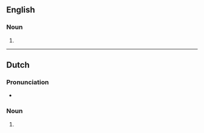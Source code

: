 {{also|audio cassettes}}

==English==

===Noun===
{{head|en|noun form}}

# {{plural of|en|audiocassette}}

----

==Dutch==

===Pronunciation===
* {{audio|nl|Nl-audiocassettes.ogg|Audio}}

===Noun===
{{head|nl|noun plural form}}

# {{plural of|nl|audiocassette}}